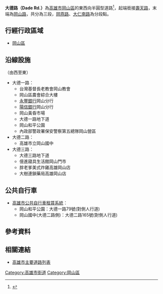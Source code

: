 {{Infobox TwRoad2
|bgcolorh=DARKGREEN
|colorh=white
|code=
|name= 大德路
|enname= Dade Rd.
|level= 一般道路
|length=
|sec=
|lastext=
|line=
|start= [[壽天路|壽天路]]
|end= [[岡山路|岡山路]]
|junc= [[岡燕路|岡燕路]]、[[大仁路_(岡山區)|大仁南路]]
|img=
|cap=
|size=
|left= [[壽天路|壽天路]]
|right= 
|leftlink= [[壽天路|壽天路]]
|leftdirection= W
|rightlink= 
|rightdirection= E
|SN=
|SNtype=
|SNNum=
|SN2=
|SN2type=
|SN2Num=
|SN3=
|SN3type=
|SN3Num=
}}
'''大德路（Dade Rd.）'''為[[高雄市|高雄市]][[岡山區|岡山區]]的東西向半圓型道路<ref>{{Cite web |url=http://www.bcc.com.tw/newsView.3467828 |title=高市府：岡山大德一路地下道積水已退 |accessdate=2020-07-17 |archive-date=2020-07-18 |archive-url=https://web.archive.org/web/20200718194439/http://www.bcc.com.tw/newsView.3467828 |dead-url=no }}</ref>，起端銜接[[壽天路|壽天路]]，末端為[[岡山路|岡山路]]，共分為三段，[[岡燕路|岡燕路]]、[[大仁路_(岡山區)|大仁南路]]為分段點。
== 行經行政區域 ==
* [[岡山區|岡山區]]
== 沿線設施 ==
（由西至東）
* 大德一路：
** 台灣基督長老教會岡山教會
** 岡山區農會綜合大樓
** [[永豐銀行|永豐銀行]]岡山分行
** [[陽信銀行|陽信銀行]]岡山分行
** 岡山黃昏市場
** 大德一路地下道
** 岡山和平公園
** 內政部警政署保安警察第五總隊岡山營區
* 大德二路：
** 高雄市立岡山國中
* 大德三路：
** 大德三路地下道
** 億進寢具生活館岡山門市
** 胖老爹美式炸雞高雄岡山店
** 大樹連鎖藥局高雄岡山店
== 公共自行車 ==
* [[高雄市公共自行車租賃系統|高雄市公共自行車租賃系統]]：
** 岡山和平公園：大德一路79號(對側人行道)
** 岡山國中(大德二路側)：大德二路165號(對側人行道)

== 參考資料 ==
{{Reflist}}
== 相關連結 ==
* [[高雄市主要道路列表|高雄市主要道路列表]]

{{高雄市重要道路}}

[[Category:高雄市街道|Category:高雄市街道]]
[[Category:岡山區|Category:岡山區]]